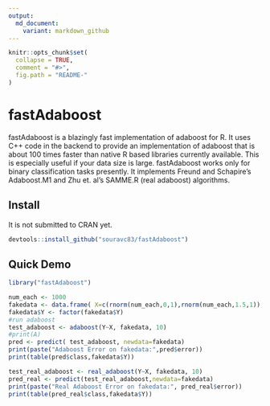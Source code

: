 ```yaml
---
output:
  md_document:
    variant: markdown_github
---
```


<!-- README.md is generated from README.Rmd. Please edit that file -->

```r
knitr::opts_chunk$set(
  collapse = TRUE,
  comment = "#>",
  fig.path = "README-"
)
```

# fastAdaboost 
fastAdaboost is a blazingly fast implementation of adaboost for R. It uses C++ code in the backend to provide an implementation of adaboost that is about 100 times faster than native R based libraries currently available. This is especially useful if your data size is large. fastAdaboost works only 
for binary classification tasks presently. It implements Freund and Schapire's Adaboost.M1 and 
Zhu et. al's SAMME.R (real adaboost) algorithms.

## Install
It is not submitted to CRAN yet.
```r
devtools::install_github("souravc83/fastAdaboost")
```

## Quick Demo
```r
library("fastAdaboost")

num_each <- 1000
fakedata <- data.frame( X=c(rnorm(num_each,0,1),rnorm(num_each,1.5,1)), Y=c(rep(0,num_each),rep(1,num_each) ) )
fakedata$Y <- factor(fakedata$Y)
#run adaboost
test_adaboost <- adaboost(Y~X, fakedata, 10)
#print(A)
pred <- predict( test_adaboost, newdata=fakedata)
print(paste("Adaboost Error on fakedata:",pred$error))
print(table(pred$class,fakedata$Y))

test_real_adaboost <- real_adaboost(Y~X, fakedata, 10)
pred_real <- predict(test_real_adaboost,newdata=fakedata)
print(paste("Real Adaboost Error on fakedata:", pred_real$error))
print(table(pred_real$class,fakedata$Y))


```



